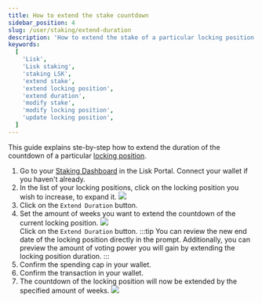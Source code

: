 ```yaml
---
title: How to extend the stake countdown
sidebar_position: 4
slug: /user/staking/extend-duration
description: 'How to extend the stake of a particular locking position.'
keywords:
  [
    'Lisk',
    'Lisk staking',
    'staking LSK',
    'extend stake',
    'extend locking position',
    'extend duration',
    'modify stake',
    'modify locking position',
    'update locking position',
  ]
---
```



This guide explains ste-by-step how to extend the duration of the countdown of a particular [locking position](overview#locking-positions).

1. Go to your [Staking Dashboard](https://portal.lisk.com/staking/dashboard) in the Lisk Portal.
    Connect your wallet if you haven't already.
2. In the list of your locking positions, click on the locking position you wish to increase, to expand it.
    <img src={positions} /><br />
3. Click on the `Extend Duration` button.
4. Set the amount of weeks you want to extend the countdown of the current locking position.
    <img src={extend} /><br />
    Click on the `Extend Duration` button.
    :::tip
    You can review the new end date of the locking position directly in the prompt.
    Additionally, you can preview the amount of voting power you will gain by extending the locking position duration.
    :::
4. Confirm the spending cap in your wallet.
5. Confirm the transaction in your wallet.
6. The countdown of the locking position will now be extended by the specified amount of weeks.
    <img src={extended} /><br />